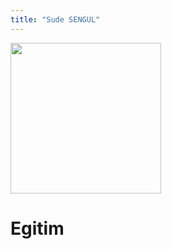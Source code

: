 ```yaml
---
title: "Sude SENGUL"
---
```


![](/assets/images/sude.jpeg){fig-align="center" width="241"}

# Egitim



